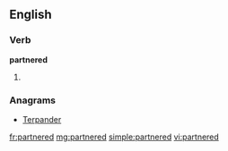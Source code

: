 ==English==

===Verb===
'''partnered'''

# {{past of|[[partner]]}}

===Anagrams===
* [[Terpander#English|Terpander]]

[[fr:partnered]]
[[mg:partnered]]
[[simple:partnered]]
[[vi:partnered]]